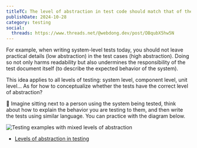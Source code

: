 ```yaml
---
titleTC: The level of abstraction in test code should match that of the system being tested
publishDate: 2024-10-28
category: testing
social:
  threads: https://www.threads.net/@webdong.dev/post/DBqubX5hw5N
---
```


For example, when writing system-level tests today, you should not leave practical details (low abstraction) in the test cases (high abstraction). Doing so not only harms readability but also undermines the responsibility of the test document itself (to describe the expected behavior of the system).

This idea applies to all levels of testing: system level, component level, unit level... As for how to conceptualize whether the tests have the correct level of abstraction?

💭 Imagine sitting next to a person using the system being tested, think about how to explain the behavior you are testing to them, and then write the tests using similar language. You can practice with the diagram below.

![Testing examples with mixed levels of abstraction](levels-of-abstraction-in-testing.webp)

- [Levels of abstraction in testing](https://www.youtube.com/watch?v=G_0yKeh0Sf0)
